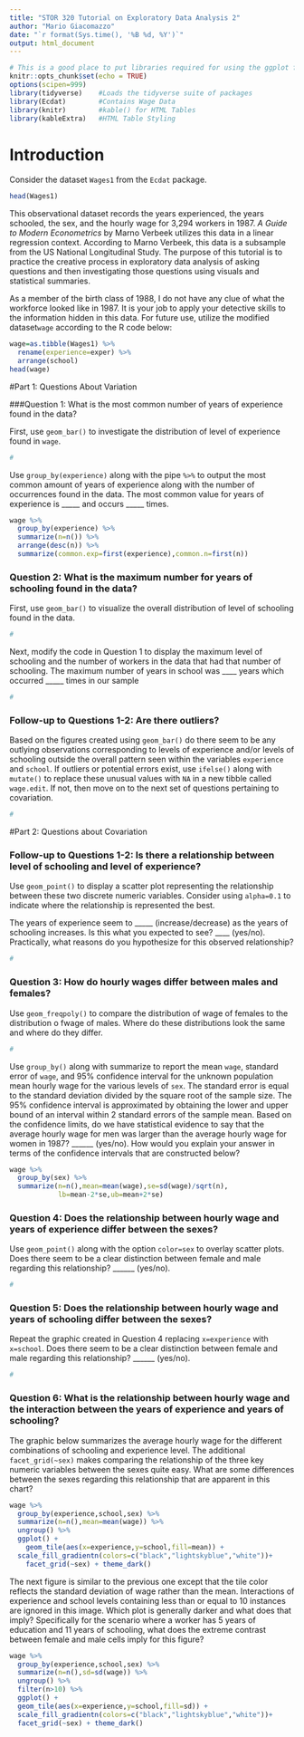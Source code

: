```yaml
---
title: "STOR 320 Tutorial on Exploratory Data Analysis 2"
author: "Mario Giacomazzo"
date: "`r format(Sys.time(), '%B %d, %Y')`"
output: html_document
---
```


```r
# This is a good place to put libraries required for using the ggplot function
knitr::opts_chunk$set(echo = TRUE)
options(scipen=999)
library(tidyverse)    #Loads the tidyverse suite of packages
library(Ecdat)        #Contains Wage Data
library(knitr)        #kable() for HTML Tables
library(kableExtra)   #HTML Table Styling
```

# Introduction

Consider the dataset `Wages1` from the `Ecdat` package.  
```r
head(Wages1)
```

This observational dataset records the years experienced, the years schooled, the sex, and the hourly wage for 3,294 workers in 1987. *A Guide to Modern Econometrics* by Marno Verbeek utilizes this data in a linear regression context. According to Marno Verbeek, this data is a subsample from the US National Longitudinal Study. The purpose of this tutorial is to practice the creative process in exploratory data analysis of asking questions and then investigating those questions using visuals and statistical summaries. 

As a member of the birth class of 1988, I do not have any clue of what the workforce looked like in 1987. It is your job to apply your detective skills to  the information hidden in this data. For future use, utilize the modified dataset`wage` according to the R code below:

```r
wage=as.tibble(Wages1) %>%
  rename(experience=exper) %>%
  arrange(school)
head(wage)
```

#Part 1: Questions About Variation

###Question 1: What is the most common  number of years of experience found in the data?

First, use `geom_bar()` to investigate the distribution of level of experience found in `wage`.
```r
#
```

Use `group_by(experience)` along with the pipe `%>%` to output the most common amount of years of experience along with the number of occurrences found in the data. The most common value for years of experience is _____ and occurs _____ times.
```r
wage %>%
  group_by(experience) %>%
  summarize(n=n()) %>%
  arrange(desc(n)) %>%
  summarize(common.exp=first(experience),common.n=first(n))
```

### Question 2: What is the maximum number for years of schooling found in the data?

First, use `geom_bar()` to visualize the overall distribution of level of schooling found in the data.

```r
#
```

Next, modify the code in Question 1 to display the maximum level of schooling and the number of workers in the data that had that number of schooling. The maximum number of years in school was ____ years which occurred _____ times in our sample

```r
#
```

### Follow-up to Questions 1-2: Are there outliers?

Based on the figures created using `geom_bar()` do there seem to be any outlying observations corresponding to levels of experience and/or levels of schooling outside the overall pattern seen within the variables `experience` and `school`. If outliers or potential errors exist, use `ifelse()` along with `mutate()` to replace these unusual values with `NA` in a new tibble called `wage.edit`. If not, then move on to the next set of questions pertaining to covariation.

```r
#
```


#Part 2: Questions about Covariation

### Follow-up to Questions 1-2: Is there a relationship between level of schooling and level of experience?

Use `geom_point()` to display a scatter plot representing the relationship between these two discrete numeric variables. Consider using `alpha=0.1` to indicate where the relationship is represented the best.

The years of experience seem to _____ (increase/decrease) as the years of schooling increases. Is this what you expected to see? ____ (yes/no). Practically, what reasons do you hypothesize for this observed relationship?

```r
#
```

### Question 3: How do hourly wages differ between males and females?

Use `geom_freqpoly()` to compare the distribution of wage of females to the distribution o fwage of males. Where do these distributions look the same and where do they differ.

```r
#
```

Use `group_by()` along with summarize to report the mean `wage`, standard error of `wage`, and 95% confidence interval for the unknown population mean hourly wage for the various levels of `sex`. The standard error is equal to the standard deviation divided by the square root of the sample size. The 95% confidence interval is approximated by obtaining the lower and upper bound of an interval within 2 standard errors of the sample mean. Based on the confidence limits, do we have statistical evidence to say that the average hourly wage for men was larger than the average hourly wage for women in 1987? ______ (yes/no). How would you explain your answer in terms of the confidence intervals that are constructed below?

```r
wage %>% 
  group_by(sex) %>%
  summarize(n=n(),mean=mean(wage),se=sd(wage)/sqrt(n),
            lb=mean-2*se,ub=mean+2*se)
```


### Question 4: Does the relationship between hourly wage and years of experience differ between the sexes?

Use `geom_point()` along with the option `color=sex` to overlay scatter plots. Does there seem to be a clear distinction between female and male regarding this relationship? ______ (yes/no).
```r
#
```
 
### Question 5: Does the relationship between hourly wage and years of schooling differ between the sexes?

Repeat the graphic created in Question 4 replacing `x=experience` with `x=school`. Does there seem to be a clear distinction between female and male regarding this relationship? ______ (yes/no).
```r
#
```

### Question 6: What is the relationship between hourly wage and the interaction between the years of experience and years of schooling?

The graphic below summarizes the average hourly wage for the different combinations of schooling and experience level. The additional `facet_grid(~sex)` makes comparing the relationship of the three key numeric variables between the sexes quite easy. What are some differences between the sexes regarding this relationship that are apparent in this chart? 

```r
wage %>%
  group_by(experience,school,sex) %>%
  summarize(n=n(),mean=mean(wage)) %>%
  ungroup() %>%
  ggplot() +
    geom_tile(aes(x=experience,y=school,fill=mean)) +
  scale_fill_gradientn(colors=c("black","lightskyblue","white"))+
    facet_grid(~sex) + theme_dark()
```

The next figure is similar to the previous one except that the tile color reflects the standard deviation of wage rather than the mean. Interactions of experience and school levels containing less than or equal to 10 instances are ignored in this image. Which plot is generally darker and what does that imply? Specifically for the scenario where a worker has 5 years of education and 11 years of schooling, what does the extreme contrast between female and male cells imply for this figure?

```r
wage %>%
  group_by(experience,school,sex) %>%
  summarize(n=n(),sd=sd(wage)) %>%
  ungroup() %>%
  filter(n>10) %>%
  ggplot() +
  geom_tile(aes(x=experience,y=school,fill=sd)) +
  scale_fill_gradientn(colors=c("black","lightskyblue","white"))+
  facet_grid(~sex) + theme_dark()
```












